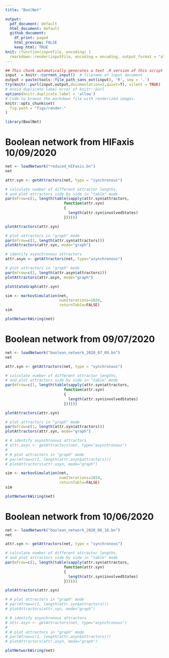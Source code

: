 ```yaml
---
title: "BoolNet"

output: 
  pdf_document: default
  html_document: default
  github_document: 
    df_print: paged
    html_preview: FALSE
    keep_html: TRUE
knit: (function(inputFile, encoding) {
  rmarkdown::render(inputFile, encoding = encoding, output_format = "all") })        
---
```

  
```r
## This chunk automatically generates a text .R version of this script when running within knitr.
input  = knitr::current_input()  # filename of input document
output = paste(tools::file_path_sans_ext(input), 'R', sep = '.')
try(knitr::purl(input,output,documentation=2,quiet=T), silent = TRUE)
# Avoid duplicate label error of knitr::purl
options(knitr.duplicate.label = 'allow')
# Code to browse the markdown file with renderized images.
knitr::opts_chunk$set(
  fig.path = "figs/render-"
)
```


```r
library(BoolNet)
```


# Boolean network from HIFaxis 10/09/2020


```r
net <- loadNetwork("reduced_HIFaxis.bn")
net
```


```r
attr.syn <- getAttractors(net, type = "synchronous")

# calculate number of different attractor lengths, 
# and plot attractors side by side in "table" mode
par(mfrow=c(1, length(table(sapply(attr.syn$attractors,
                          function(attr.syn)
                          {
                            length(attr.syn$involvedStates)
                          })))))

plotAttractors(attr.syn)

# plot attractors in "graph" mode
par(mfrow=c(1, length(attr.syn$attractors)))
plotAttractors(attr.syn, mode="graph")

# identify asynchronous attractors
attr.asyn <- getAttractors(net, type="asynchronous")

# plot attractors in "graph" mode
par(mfrow=c(1, length(attr.asyn$attractors)))
plotAttractors(attr.asyn, mode="graph")
```

```r
plotStateGraph(attr.syn)
```


```r
sim <- markovSimulation(net,
                        numIterations=1024,
                        returnTable=FALSE)
sim
```

```r
plotNetworkWiring(net)
```


# Boolean network from 09/07/2020


```r
net <- loadNetwork("boolean_network_2020_07_09.bn")
net
```

```r
attr.syn <- getAttractors(net, type = "synchronous")

# calculate number of different attractor lengths, 
# and plot attractors side by side in "table" mode
par(mfrow=c(1, length(table(sapply(attr.syn$attractors,
                          function(attr.syn)
                          {
                            length(attr.syn$involvedStates)
                          })))))

plotAttractors(attr.syn)

# plot attractors in "graph" mode
par(mfrow=c(1, length(attr.syn$attractors)))
plotAttractors(attr.syn, mode="graph")

# # identify asynchronous attractors
# attr.asyn <- getAttractors(net, type="asynchronous")
# 
# # plot attractors in "graph" mode
# par(mfrow=c(1, length(attr.asyn$attractors)))
# plotAttractors(attr.asyn, mode="graph")
```


<!-- ```{r} -->
<!-- plotStateGraph(attr.syn) -->
<!-- ``` -->


```r
sim <- markovSimulation(net,
                        numIterations=1024,
                        returnTable=FALSE)
sim
```

```r
plotNetworkWiring(net)
```


# Boolean network from 10/06/2020


```r
net <- loadNetwork("boolean_network_2020_06_10.bn")
net
```

```r
attr.syn <- getAttractors(net, type = "synchronous")

# calculate number of different attractor lengths, 
# and plot attractors side by side in "table" mode
par(mfrow=c(1, length(table(sapply(attr.syn$attractors,
                          function(attr.syn)
                          {
                            length(attr.syn$involvedStates)
                          })))))

plotAttractors(attr.syn)

# # plot attractors in "graph" mode
# par(mfrow=c(1, length(attr.syn$attractors)))
# plotAttractors(attr.syn, mode="graph")

# # identify asynchronous attractors
# attr.asyn <- getAttractors(net, type="asynchronous")
# 
# # plot attractors in "graph" mode
# par(mfrow=c(1, length(attr.asyn$attractors)))
# plotAttractors(attr.asyn, mode="graph")
```

<!-- ```{r} -->
<!-- plotStateGraph(attr.syn) -->
<!-- ``` -->


<!-- ```{r} -->
<!-- sim <- markovSimulation(net, -->
<!--                         numIterations=1024, -->
<!--                         returnTable=FALSE) -->
<!-- sim -->
<!-- ``` -->

```r
plotNetworkWiring(net)
```




